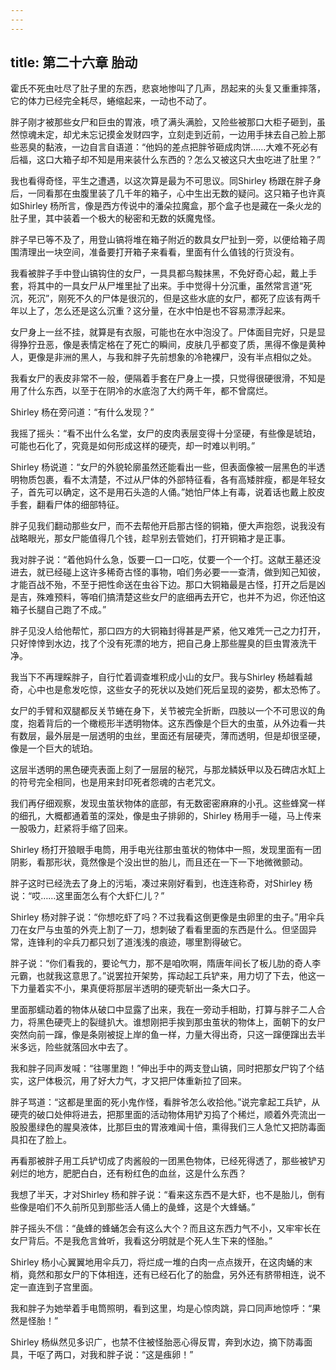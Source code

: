 ```yaml
---
---
---
```

title: 第二十六章 胎动
---




霍氏不死虫吐尽了肚子里的东西，悲哀地惨叫了几声，昂起来的头复又重重摔落，它的体力已经完全耗尽，蜷缩起来，一动也不动了。

胖子刚才被那些女尸和巨虫的胃液，喷了满头满脸，又险些被那口大柜子砸到，虽然惊魂未定，却尤未忘记摸金发财四字，立刻走到近前，一边用手抹去自己脸上那些恶臭的黏液，一边自言自语道：“他妈的差点把胖爷砸成肉饼……大难不死必有后福，这口大箱子却不知是用来装什么东西的？怎么又被这只大虫吃进了肚里？”

我也看得奇怪，平生之遭遇，以这次算是最为不可思议。同Shirley 杨跟在胖子身后，一同看那在虫腹里装了几千年的箱子，心中生出无数的疑问。这只箱子也许真如Shirley 杨所言，像是西方传说中的潘朵拉魔盒，那个盒子也是藏在一条火龙的肚子里，其中装着一个极大的秘密和无数的妖魔鬼怪。

胖子早已等不及了，用登山镐将堆在箱子附近的数具女尸扯到一旁，以便给箱子周围清理出一块空间，准备要打开箱子来看看，里面有什么值钱的行货没有。

我看被胖子手中登山镐钩住的女尸，一具具都乌黢抹黑，不免好奇心起，戴上手套，将其中的一具女尸从尸堆里扯了出来。手中觉得十分沉重，虽然常言道“死沉，死沉”，刚死不久的尸体是很沉的，但是这些水底的女尸，都死了应该有两千年以上了，怎么还是这么沉重？这分量，在水中怕是也不容易漂浮起来。

女尸身上一丝不挂，就算是有衣服，可能也在水中泡没了。尸体面目完好，只是显得狰狞丑恶，像是表情定格在了死亡的瞬间，皮肤几乎都变了质，黑得不像是黄种人，更像是非洲的黑人，与我和胖子先前想象的冷艳裸尸，没有半点相似之处。

我看女尸的表皮非常不一般，便隔着手套在尸身上一摸，只觉得很硬很滑，不知是用了什么东西，以至于在阴冷的水底泡了大约两千年，都不曾腐烂。

Shirley 杨在旁问道：“有什么发现？”

我摇了摇头：“看不出什么名堂，女尸的皮肉表层变得十分坚硬，有些像是琥珀，可能也石化了，究竟是如何形成这样的硬壳，却一时难以判明。”

Shirley 杨说道：“女尸的外貌轮廓虽然还能看出一些，但表面像被一层黑色的半透明物质包裹，看不太清楚，不过从尸体的外部特征看，各有高矮胖瘦，都是年轻女子，首先可以确定，这不是用石头造的人俑。”她怕尸体上有毒，说着话也戴上胶皮手套，翻看尸体的细部特征。

胖子见我们翻动那些女尸，而不去帮他开启那古怪的铜箱，便大声抱怨，说我没有战略眼光，那女尸能值得几个钱，趁早别去管她们，打开铜箱才是正事。

我对胖子说：“着他妈什么急，饭要一口一口吃，仗要一个一个打。这献王墓还没进去，就已经碰上这许多稀奇古怪的事物，咱们务必要一一查清，做到知己知彼，才能百战不殆，不至于把性命送在虫谷下边。那口大铜箱最是古怪，打开之后是凶是吉，殊难预料，等咱们搞清楚这些女尸的底细再去开它，也并不为迟，你还怕这箱子长腿自己跑了不成。”

胖子见没人给他帮忙，那口四方的大铜箱封得甚是严紧，他又难凭一己之力打开，只好悻悻到水边，找了个没有死漂的地方，把自己身上那些腥臭的巨虫胃液洗干净。

我当下不再理睬胖子，自行忙着调查堆积成小山的女尸。我与Shirley 杨越看越奇，心中也是愈发吃惊，这些女子的死状以及她们死后呈现的姿势，都太恐怖了。

女尸的手臂和双腿都反关节蜷在身下，关节被完全折断，四肢以一个不可思议的角度，抱着背后的一个橄榄形半透明物体。这东西像是个巨大的虫茧，从外边看一共有数层，最外层是一层透明的虫丝，里面还有层硬壳，薄而透明，但是却很坚硬，像是一个巨大的琥珀。

这层半透明的黑色硬壳表面上刻了一层层的秘咒，与那龙鳞妖甲以及石碑店水缸上的符号完全相同，也是用来封印死者怨魂的古老咒文。

我们再仔细观察，发现虫茧状物体的底部，有无数密密麻麻的小孔。这些蜂窝一样的细孔，大概都通着茧的深处，像是虫子排卵的，Shirley 杨用手一碰，马上传来一股吸力，赶紧将手缩了回来。

Shirley 杨打开狼眼手电筒，用手电光往那虫茧状的物体中一照，发现里面有一团阴影，看那形状，竟然像是个没出世的胎儿，而且还在一下一下地微微颤动。

胖子这时已经洗去了身上的污垢，凑过来刚好看到，也连连称奇，对Shirley 杨说：“哎……这里面怎么有个大虾仁儿？”

Shirley 杨对胖子说：“你想吃虾了吗？不过我看这倒更像是虫卵里的虫子。”用伞兵刀在女尸与虫茧的外壳上割了一刀，想刺破了看看里面的东西是什么。但坚固异常，连锋利的伞兵刀都只划了道浅浅的痕迹，哪里割得破它。

胖子说：“你们看我的，要论气力，那不是咱吹啊，隋唐年间长了板儿肋的奇人李元霸，也就我这意思了。”说罢拉开架势，挥动起工兵铲来，用力切了下去，他这一下力量着实不小，果真便将那层半透明的硬壳斩出一条大口子。

里面那蠕动着的物体从破口中显露了出来，我在一旁动手相助，打算与胖子二人合力，将黑色硬壳上的裂缝扒大。谁想刚把手挨到那虫茧状的物体上，面朝下的女尸突然向前一蹿，像是条刚被捉上岸的鱼一样，力量大得出奇，只这一蹿便蹿出去半米多远，险些就落回水中去了。

我和胖子同声发喊：“往哪里跑！”伸出手中的两支登山镐，同时把那女尸钩了个结实，这尸体极沉，用了好大力气，才又把尸体重新拉了回来。

胖子骂道：“这都是里面的死小鬼作怪，看胖爷怎么收拾他。”说完拿起工兵铲，从硬壳的破口处伸将进去，把那里面的活动物体用铲刃捣了个稀烂，顺着外壳流出一股股墨绿色的腥臭液体，比那巨虫的胃液难闻十倍，熏得我们三人急忙又把防毒面具扣在了脸上。

再看那被胖子用工兵铲切成了肉酱般的一团黑色物体，已经死得透了，那些被铲刃剁烂的地方，肥肥白白，还有粉红色的血丝，这是什么东西？

我想了半天，才对Shirley 杨和胖子说：“看来这东西不是大虾，也不是胎儿，倒有些像是咱们不久前所见到那些活人俑上的彘蜂，这是个大蜂蛹。”

胖子摇头不信：“彘蜂的蜂蛹怎会有这么大个？而且这东西力气不小，又牢牢长在女尸背后。不是我危言耸听，我看这分明就是个死人生下来的怪胎。”

Shirley 杨小心翼翼地用伞兵刀，将烂成一堆的白肉一点点拨开，在这肉蛹的末梢，竟然和那女尸的下体相连，还有已经石化了的胎盘，另外还有脐带相连，说不定一直连到子宫里面。

我和胖子为她举着手电筒照明，看到这里，均是心惊肉跳，异口同声地惊呼：“果然是怪胎！”

Shirley 杨纵然见多识广，也禁不住被怪胎恶心得反胃，奔到水边，摘下防毒面具，干呕了两口，对我和胖子说：“这是痋卵！”